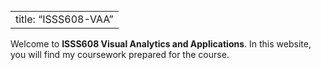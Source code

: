 ```r


```

---
title: "ISSS608-VAA"
---

Welcome to **ISSS608 Visual Analytics and Applications**. In this website, you will find my coursework prepared for the course.
